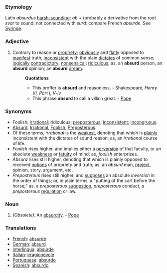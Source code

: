 ===Etymology===
Latin ''absurdus'' [[harsh-sounding]]; ''ab'' + (probably a derivative from the root ''svar'' to sound; not connected with ''surd'': compare French ''absurde''. See [[Syringe]].
===Adjective===
#Contrary to reason or [[propriety]]; [[obviously]] and [[flatly]] opposed to [[manifest]] truth; [[inconsistent]] with the plain [[dictates]] of common sense; [[logically]] [[contradictory]]; [[nonsensical]]; [[ridiculous]]; as, an '''absurd''' person, an '''absurd''' opinion; an '''absurd''' [[dream]].
#:'''Quotations'''
#:*This proffer is '''absurd''' and reasonless. - Shakespeare, ''Henry VI, Part I, V-iv''
#:*This phrase '''absurd''' to call a villain great. - [[Pope]]
===Synonyms===
*Foolish; [[irrational]]; ridiculous; [[preposterous]]; [[inconsistent]]; [[incongruous]].
*[[Absurd]], [[Irrational]], [[Foolish]], [[Preposterous]]. 
*Of these terms, ''irrational'' is the [[weakest]], denoting that which is [[plainly]] inconsistent with the dictates of sound reason; as, an ''irrational'' course of life. 
*''Foolish'' rises higher, and implies either a [[perversion]] of that faculty, or an absolute [[weakness]] or [[fatuity]] of mind; as, ''foolish'' enterprises. 
*''Absurd'' rises still higher, denoting that which is plainly opposed to received [[notions]] of propriety and truth; as, an ''absurd'' man, [[project]], opinion, story, argument, etc. 
*''Preposterous'' rises still higher, and [[supposes]] an absolute ''inversion'' in the order of things; or, in plain terms, a "putting of the cart before the horse;" as, a ''preposterous'' [[suggestion]], ''preposterous'' conduct, a ''preposterous'' [[regulation]] or law.
===Noun===
#''(Obsolete):'' An [[absurdity]]. - [[Pope]]
===Translations===
*[[French]]: [[absurde]]
*[[German]]: [[absurd]]
*[[Interlingua]]: [[absurde]]
*[[Italian]]: [[irragionevole]]
*[[Portuguese]]: [[absurdo]]
*[[Spanish]]: [[absurdo]]
